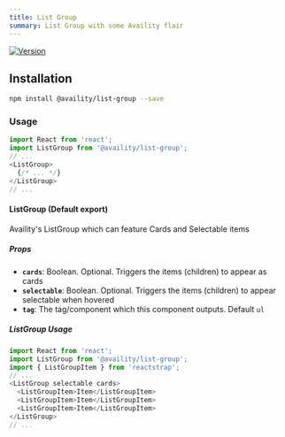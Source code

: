 ```yaml
---
title: List Group
summary: List Group with some Availity flair
---
```


[![Version](https://img.shields.io/npm/v/@availity/list-group.svg?style=for-the-badge)](https://www.npmjs.com/package/@availity/list-group)

## Installation

```bash
npm install @availity/list-group --save
```

### Usage

```javascript
import React from 'react';
import ListGroup from '@availity/list-group';
// ... 
<ListGroup>
  {/* ... */}
</ListGroup>
// ...
```

#### ListGroup (Default export)
Availity's ListGroup which can feature Cards and Selectable items

##### Props

- **`cards`**: Boolean. Optional. Triggers the items (children) to appear as cards
- **`selectable`**: Boolean. Optional. Triggers the items (children) to appear selectable when hovered
- **`tag`**: The tag/component which this component outputs. Default `ul`

##### ListGroup Usage

```javascript
import React from 'react';
import ListGroup from '@availity/list-group';
import { ListGroupItem } from 'reactstrap';
// ... 
<ListGroup selectable cards>
  <ListGroupItem>Item</ListGroupItem>
  <ListGroupItem>Item</ListGroupItem>
  <ListGroupItem>Item</ListGroupItem>
</ListGroup>
// ...
```